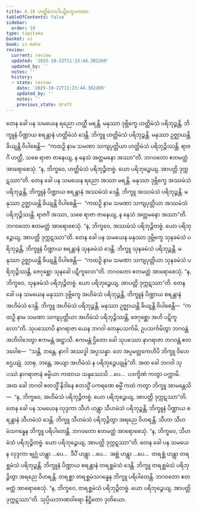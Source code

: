 ```yaml
---
title: 6.10 ဟတ္ထိမံသာဒိပဋိက္ခေပကထာ
tableOfContents: false
sidebar:
  order: 10
type: tipitaka
basket: vi
book: vi-maha
review:
  current: review
  updated: '2025-10-22T11:23:44.302269'
  updated_by: ''
  notes: ''
  history:
  - state: review
    date: '2025-10-22T11:23:44.302269'
    updated_by: ''
    notes: ''
    previous_state: draft
---
```



<ReviewStatus review={frontmatter.review} showDetails={true} />

<HypothesisAnnotation frontmatter={frontmatter} />

<DynamicBreadcrumb />

<Division number="281" book="vi-maha" e="ch" v="3" p="312">

<Paragraph number="1271" book="vi-maha">
တေန ခေါ ပန သမယေန ရညော ဟတ္ထီ မရန္တိ. မနုဿာ ဒုဗ္ဘိက္ခေ ဟတ္ထိမံသံ ပရိဘုဉ္ဇန္တိ, ဘိက္ခူနံ ပိဏ္ဍာယ စရန္တာနံ ဟတ္ထိမံသံ ဒေန္တိ. ဘိက္ခူ ဟတ္ထိမံသံ ပရိဘုဉ္ဇန္တိ. မနုဿာ ဥဇ္ဈာယန္တိ ခိယျန္တိ ဝိပါစေန္တိ—  “ကထဉှိ နာမ သမဏာ သကျပုတ္တိယာ ဟတ္ထိမံသံ ပရိဘုဉ္ဇိဿန္တိ. ရာဇင်္ဂံ ဟတ္ထီ, သစေ ရာဇာ ဇာနေယျ, န နေသံ အတ္တမနော အဿာ”တိ. ဘဂဝတော ဧတမတ္ထံ အာရောစေသုံ. “န, ဘိက္ခဝေ, ဟတ္ထိမံသံ ပရိဘုဉ္ဇိတဗ္ဗံ. ယော ပရိဘုဉ္ဇေယျ, အာပတ္တိ ဒုက္ကဋဿာ”တိ.
</Paragraph>

<Paragraph number="1272" book="vi-maha">
တေန ခေါ ပန သမယေန ရညော အဿာ မရန္တိ. မနုဿာ ဒုဗ္ဘိက္ခေ အဿမံသံ ပရိဘုဉ္ဇန္တိ, ဘိက္ခူနံ ပိဏ္ဍာယ စရန္တာနံ အဿမံသံ ဒေန္တိ. ဘိက္ခူ အဿမံသံ ပရိဘုဉ္ဇန္တိ. မနုဿာ ဥဇ္ဈာယန္တိ ခိယျန္တိ ဝိပါစေန္တိ—  “ကထဉှိ နာမ သမဏာ သကျပုတ္တိယာ အဿမံသံ ပရိဘုဉ္ဇိဿန္တိ. ရာဇင်္ဂံ အဿာ, သစေ ရာဇာ ဇာနေယျ, န နေသံ အတ္တမနော အဿာ”တိ. ဘဂဝတော ဧတမတ္ထံ အာရောစေသုံ. “န, ဘိက္ခဝေ, အဿမံသံ ပရိဘုဉ္ဇိတဗ္ဗံ. ယော ပရိဘုဉ္ဇေယျ, အာပတ္တိ ဒုက္ကဋဿာ”တိ.
</Paragraph>

<Paragraph number="1273" book="vi-maha">
တေန ခေါ ပန သမယေန မနုဿာ ဒုဗ္ဘိက္ခေ သုနခမံသံ ပရိဘုဉ္ဇန္တိ, ဘိက္ခူနံ ပိဏ္ဍာယ စရန္တာနံ သုနခမံသံ ဒေန္တိ. ဘိက္ခူ သုနခမံသံ ပရိဘုဉ္ဇန္တိ. မနုဿာ ဥဇ္ဈာယန္တိ ခိယျန္တိ ဝိပါစေန္တိ—  “ကထဉှိ နာမ သမဏာ သကျပုတ္တိယာ သုနခမံသံ ပရိဘုဉ္ဇိဿန္တိ, ဇေဂုစ္ဆော သုနခေါ ပဋိကူလော”တိ. ဘဂဝတော ဧတမတ္ထံ အာရောစေသုံ. “န, ဘိက္ခဝေ, သုနခမံသံ ပရိဘုဉ္ဇိတဗ္ဗံ. ယော ပရိဘုဉ္ဇေယျ, အာပတ္တိ ဒုက္ကဋဿာ”တိ.
</Paragraph>

<Paragraph number="1274" book="vi-maha">
တေန ခေါ ပန သမယေန မနုဿာ ဒုဗ္ဘိက္ခေ အဟိမံသံ ပရိဘုဉ္ဇန္တိ, ဘိက္ခူနံ ပိဏ္ဍာယ စရန္တာနံ အဟိမံသံ ဒေန္တိ. ဘိက္ခူ အဟိမံသံ ပရိဘုဉ္ဇန္တိ. မနုဿာ ဥဇ္ဈာယန္တိ ခိယျန္တိ ဝိပါစေန္တိ—  “ကထဉှိ နာမ သမဏာ သကျပုတ္တိယာ အဟိမံသံ ပရိဘုဉ္ဇိဿန္တိ, ဇေဂုစ္ဆော အဟိ ပဋိကူလော”တိ. သုပဿောပိ နာဂရာဇာ ယေန ဘဂဝါ တေနုပသင်္ကမိ, ဥပသင်္ကမိတွာ ဘဂဝန္တံ အဘိဝါဒေတွာ ဧကမန္တံ အဋ္ဌာသိ. ဧကမန္တံ ဌိတော ခေါ သုပဿော နာဂရာဇာ ဘဂဝန္တံ ဧတဒဝေါစ—  “သန္တိ, ဘန္တေ, နာဂါ အဿဒ္ဓါ အပ္ပသန္နာ. တေ အပ္ပမတ္တကေဟိပိ ဘိက္ခူ ဝိဟေဌေယျုံ. သာဓု, ဘန္တေ, အယျာ အဟိမံသံ န ပရိဘုဉ္ဇေယျုန်”တိ. အထ ခေါ ဘဂဝါ သုပဿံ နာဂရာဇာနံ ဓမ္မိယာ ကထာယ သန္ဒဿေသိ …ပေ…  ပဒက္ခိဏံ ကတွာ ပက္ကာမိ. အထ ခေါ ဘဂဝါ ဧတသ္မိံ နိဒါနေ ဧတသ္မိံ ပကရဏေ ဓမ္မိံ ကထံ ကတွာ ဘိက္ခူ အာမန္တေသိ—  “န, ဘိက္ခဝေ, အဟိမံသံ ပရိဘုဉ္ဇိတဗ္ဗံ. ယော ပရိဘုဉ္ဇေယျ, အာပတ္တိ ဒုက္ကဋဿာ”တိ.
</Paragraph>

<Paragraph number="1275" book="vi-maha">
တေန ခေါ ပန သမယေန လုဒ္ဒကာ သီဟံ ဟန္တွာ သီဟမံသံ ပရိဘုဉ္ဇန္တိ, ဘိက္ခူနံ ပိဏ္ဍာယ စရန္တာနံ သီဟမံသံ ဒေန္တိ. ဘိက္ခူ သီဟမံသံ ပရိဘုဉ္ဇိတွာ အရညေ ဝိဟရန္တိ. သီဟာ သီဟမံသဂန္ဓေန ဘိက္ခူ ပရိပါတေန္တိ. ဘဂဝတော ဧတမတ္ထံ အာရောစေသုံ. “န, ဘိက္ခဝေ, သီဟမံသံ ပရိဘုဉ္ဇိတဗ္ဗံ. ယော ပရိဘုဉ္ဇေယျ, အာပတ္တိ ဒုက္ကဋဿာ”တိ.
</Paragraph>

<Paragraph number="1276" book="vi-maha">
တေန ခေါ ပန သမယေန လုဒ္ဒကာ ဗျဂ္ဃံ ဟန္တွာ …ပေ…  ဒီပိံ ဟန္တွာ …ပေ…  အစ္ဆံ ဟန္တွာ …ပေ…  တရစ္ဆံ ဟန္တွာ တရစ္ဆမံသံ ပရိဘုဉ္ဇန္တိ, ဘိက္ခူနံ ပိဏ္ဍာယ စရန္တာနံ တရစ္ဆမံသံ ဒေန္တိ. ဘိက္ခူ တရစ္ဆမံသံ ပရိဘုဉ္ဇိတွာ အရညေ ဝိဟရန္တိ. တရစ္ဆာ တရစ္ဆမံသဂန္ဓေန ဘိက္ခူ ပရိပါတေန္တိ. ဘဂဝတော ဧတမတ္ထံ အာရောစေသုံ. “န, ဘိက္ခဝေ, တရစ္ဆမံသံ ပရိဘုဉ္ဇိတဗ္ဗံ. ယော ပရိဘုဉ္ဇေယျ, အာပတ္တိ ဒုက္ကဋဿာ”တိ.

</Paragraph>
</Division>

<Paragraph number="1277" type="center" book="vi-maha">
သုပ္ပိယဘာဏဝါရော နိဋ္ဌိတော ဒုတိယော.
</Paragraph>